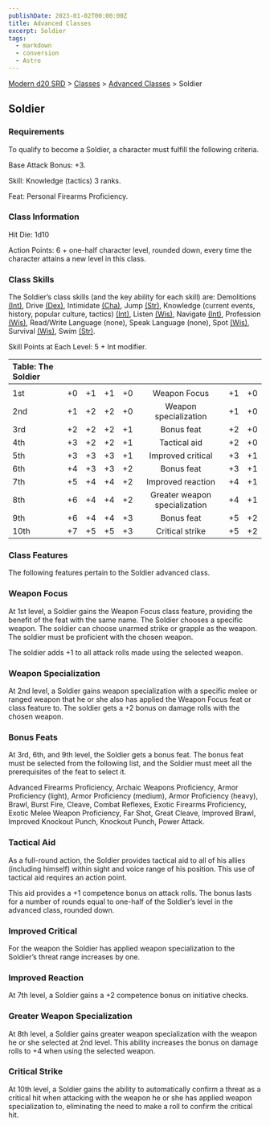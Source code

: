 ```yaml
---
publishDate: 2023-01-02T00:00:00Z
title: Advanced Classes
excerpt: Soldier
tags:
  - markdown
  - conversion
  - Astro
---
```


[Modern d20 SRD](/#modernD20) > [Classes](modern-d20-srd-classes-index) > [Advanced Classes](modern-d20-srd-classes-advanced-index) > Soldier

## Soldier

### Requirements

To qualify to become a Soldier, a character must fulfill the following criteria.

Base Attack Bonus: +3.

Skill: Knowledge (tactics) 3 ranks.

Feat: Personal Firearms Proficiency.

### Class Information

Hit Die: 1d10

Action Points: 6 + one-half character level, rounded down, every time the character attains a new level in this class.

### Class Skills

The Soldier’s class skills (and the key ability for each skill) are: Demolitions [(Int)](modern-d20-srd-basics-ability-scores), Drive [(Dex)](modern-d20-srd-basics-ability-scores), Intimidate [(Cha)](modern-d20-srd-basics-ability-scores), Jump [(Str)](modern-d20-srd-basics-ability-scores), Knowledge (current events, history, popular culture, tactics) [(Int)](modern-d20-srd-basics-ability-scores), Listen [(Wis)](modern-d20-srd-basics-ability-scores), Navigate [(Int)](modern-d20-srd-basics-ability-scores), Profession [(Wis)](modern-d20-srd-basics-ability-scores), Read/Write Language (none), Speak Language (none), Spot [(Wis)](modern-d20-srd-basics-ability-scores), Survival [(Wis)](modern-d20-srd-basics-ability-scores), Swim [(Str)](modern-d20-srd-basics-ability-scores).

Skill Points at Each Level: 5 + Int modifier.

| Table: The Soldier |     |     |     |     |                               |     |     |
| :----------------- | :-: | :-: | :-: | :-: | :---------------------------: | :-: | --: |
|                    |     |     |     |     |                               |     |     |
| 1st                | +0  | +1  | +1  | +0  |         Weapon Focus          | +1  |  +0 |
| 2nd                | +1  | +2  | +2  | +0  |     Weapon specialization     | +1  |  +0 |
| 3rd                | +2  | +2  | +2  | +1  |          Bonus feat           | +2  |  +0 |
| 4th                | +3  | +2  | +2  | +1  |         Tactical aid          | +2  |  +0 |
| 5th                | +3  | +3  | +3  | +1  |       Improved critical       | +3  |  +1 |
| 6th                | +4  | +3  | +3  | +2  |          Bonus feat           | +3  |  +1 |
| 7th                | +5  | +4  | +4  | +2  |       Improved reaction       | +4  |  +1 |
| 8th                | +6  | +4  | +4  | +2  | Greater weapon specialization | +4  |  +1 |
| 9th                | +6  | +4  | +4  | +3  |          Bonus feat           | +5  |  +2 |
| 10th               | +7  | +5  | +5  | +3  |        Critical strike        | +5  |  +2 |

### Class Features

The following features pertain to the Soldier advanced class.

### Weapon Focus

At 1st level, a Soldier gains the Weapon Focus class feature, providing the benefit of the feat with the same name. The Soldier chooses a specific weapon. The soldier can choose unarmed strike or grapple as the weapon. The soldier must be proficient with the chosen weapon.

The soldier adds +1 to all attack rolls made using the selected weapon.

### Weapon Specialization

At 2nd level, a Soldier gains weapon specialization with a specific melee or ranged weapon that he or she also has applied the Weapon Focus feat or class feature to. The soldier gets a +2 bonus on damage rolls with the chosen weapon.

### Bonus Feats

At 3rd, 6th, and 9th level, the Soldier gets a bonus feat. The bonus feat must be selected from the following list, and the Soldier must meet all the prerequisites of the feat to select it.

Advanced Firearms Proficiency, Archaic Weapons Proficiency, Armor Proficiency (light), Armor Proficiency (medium), Armor Proficiency (heavy), Brawl, Burst Fire, Cleave, Combat Reflexes, Exotic Firearms Proficiency, Exotic Melee Weapon Proficiency, Far Shot, Great Cleave, Im­proved Brawl, Improved Knockout Punch, Knockout Punch, Power Attack.

### Tactical Aid

As a full-round action, the Soldier provides tactical aid to all of his allies (including himself) within sight and voice
range of his position. This use of tactical aid requires an action point.

This aid provides a +1 competence bonus on attack rolls. The bonus lasts for a number of rounds equal to one-half
of the Soldier’s level in the advanced class, rounded down.

### Improved Critical

For the weapon the Soldier has applied weapon specialization to the Soldier’s threat range increases by one.

### Improved Reaction

At 7th level, a Soldier gains a +2 competence bonus on initiative checks.

### Greater Weapon Specialization

At 8th level, a Soldier gains greater weapon specialization with the weapon he or she selected at 2nd level. This ability increases the bonus on damage rolls to +4 when using the selected weapon.

### Critical Strike

At 10th level, a Soldier gains the ability to automatically confirm a threat as a critical hit when attacking with the weapon he or she has applied weapon specialization to, eliminating the need to make a roll to confirm the critical hit.
